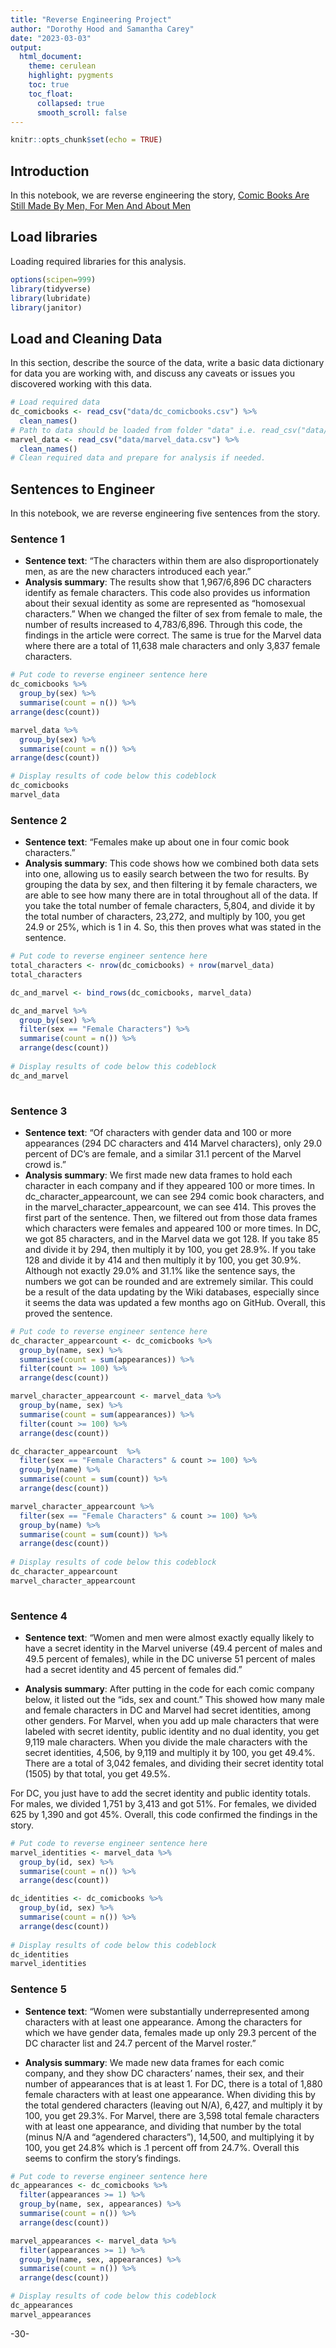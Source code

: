 ```yaml
---
title: "Reverse Engineering Project"
author: "Dorothy Hood and Samantha Carey"
date: "2023-03-03"
output:
  html_document:
    theme: cerulean
    highlight: pygments
    toc: true
    toc_float:
      collapsed: true
      smooth_scroll: false
---
```


```r
knitr::opts_chunk$set(echo = TRUE)
```

## Introduction 

In this notebook, we are reverse engineering the story, [Comic Books Are Still Made By Men, For Men And About Men](https://fivethirtyeight.com/features/women-in-comic-books/)

## Load libraries

Loading required libraries for this analysis.

```r
options(scipen=999)
library(tidyverse)
library(lubridate)
library(janitor)

```

## Load and Cleaning Data

In this section, describe the source of the data, write a basic data dictionary for data you are working with, and discuss any caveats or issues you discovered working with this data. 

```r
# Load required data
dc_comicbooks <- read_csv("data/dc_comicbooks.csv") %>% 
  clean_names()
# Path to data should be loaded from folder "data" i.e. read_csv("data/name_of_data.csv")
marvel_data <- read_csv("data/marvel_data.csv") %>% 
  clean_names()
# Clean required data and prepare for analysis if needed. 


```

## Sentences to Engineer
In this notebook, we are reverse engineering five sentences from the story.

### Sentence 1

* **Sentence text**: "The characters within them are also disproportionately men, as are the new characters introduced each year."
* **Analysis summary**: The results show that 1,967/6,896 DC characters identify as female characters. This code also provides us information about their sexual identity as some are represented as "homosexual characters." When we changed the filter of sex from female to male, the number of results increased to 4,783/6,896. Through this code, the findings in the article were correct. The same is true for the Marvel data where there are a total of 11,638 male characters and only 3,837 female characters. 

```r
# Put code to reverse engineer sentence here
dc_comicbooks %>%
  group_by(sex) %>% 
  summarise(count = n()) %>% 
arrange(desc(count))

marvel_data %>%
  group_by(sex) %>% 
  summarise(count = n()) %>% 
arrange(desc(count))

# Display results of code below this codeblock
dc_comicbooks
marvel_data
```

### Sentence 2

* **Sentence text**: "Females make up about one in four comic book characters."
* **Analysis summary**: This code shows how we combined both data sets into one, allowing us to easily search between the two for results. By grouping the data by sex, and then filtering it by female characters, we are able to see how many there are in total throughout all of the data. If you take the total number of female characters, 5,804, and divide it by the total number of characters, 23,272, and multiply by 100, you get 24.9 or 25%, which is 1 in 4. So, this then proves what was stated in the sentence. 

```r
# Put code to reverse engineer sentence here
total_characters <- nrow(dc_comicbooks) + nrow(marvel_data)
total_characters

dc_and_marvel <- bind_rows(dc_comicbooks, marvel_data)

dc_and_marvel %>% 
  group_by(sex) %>% 
  filter(sex == "Female Characters") %>% 
  summarise(count = n()) %>% 
  arrange(desc(count))
  
# Display results of code below this codeblock
dc_and_marvel
  
```

### Sentence 3

* **Sentence text**: "Of characters with gender data and 100 or more appearances (294 DC characters and 414 Marvel characters), only 29.0 percent of DC’s are female, and a similar 31.1 percent of the Marvel crowd is."
* **Analysis summary**: We first made new data frames to hold each character in each company and if they appeared 100 or more times. In dc_character_appearcount, we can see 294 comic book characters, and in the marvel_character_appearcount, we can see 414. This proves the first part of the sentence. Then, we filtered out from those data frames which characters were females and appeared 100 or more times. In DC, we got 85 characters, and in the Marvel data we got 128. If you take 85 and divide it by 294, then multiply it by 100, you get 28.9%. If you take 128 and divide it by 414 and then multiply it by 100, you get 30.9%. Although not exactly 29.0% and 31.1% like the sentence says, the numbers we got can be rounded and are extremely similar. This could be a result of the data updating by the Wiki databases, especially since it seems the data was updated a few months ago on GitHub. Overall, this proved the sentence. 

```r
# Put code to reverse engineer sentence here
dc_character_appearcount <- dc_comicbooks %>% 
  group_by(name, sex) %>% 
  summarise(count = sum(appearances)) %>% 
  filter(count >= 100) %>% 
  arrange(desc(count))

marvel_character_appearcount <- marvel_data %>% 
  group_by(name, sex) %>% 
  summarise(count = sum(appearances)) %>% 
  filter(count >= 100) %>% 
  arrange(desc(count))

dc_character_appearcount  %>% 
  filter(sex == "Female Characters" & count >= 100) %>% 
  group_by(name) %>%
  summarise(count = sum(count)) %>% 
  arrange(desc(count))

marvel_character_appearcount %>% 
  filter(sex == "Female Characters" & count >= 100) %>% 
  group_by(name) %>%
  summarise(count = sum(count)) %>% 
  arrange(desc(count))
  
# Display results of code below this codeblock
dc_character_appearcount
marvel_character_appearcount
  
```

### Sentence 4

* **Sentence text**: "Women and men were almost exactly equally likely to have a secret identity in the Marvel universe (49.4 percent of males and 49.5 percent of females), while in the DC universe 51 percent of males had a secret identity and 45 percent of females did."

* **Analysis summary**: After putting in the code for each comic company below, it listed out the "ids, sex and count." This showed how many male and female characters in DC and Marvel had secret identities, among other genders. For Marvel, when you add up male characters that were labeled with secret identity, public identity and no dual identity, you get 9,119 male characters. When you divide the male characters with the secret identities, 4,506, by 9,119 and multiply it by 100, you get 49.4%. There are a total of 3,042 females, and dividing their secret identity total (1505) by that total, you get 49.5%.

For DC, you just have to add the secret identity and public identity totals. For males, we divided 1,751 by 3,413 and got 51%. For females, we divided 625 by 1,390 and got 45%. Overall, this code confirmed the findings in the story. 

```r
# Put code to reverse engineer sentence here
marvel_identities <- marvel_data %>% 
  group_by(id, sex) %>% 
  summarise(count = n()) %>% 
  arrange(desc(count))

dc_identities <- dc_comicbooks %>% 
  group_by(id, sex) %>% 
  summarise(count = n()) %>% 
  arrange(desc(count))
  
# Display results of code below this codeblock
dc_identities
marvel_identities
```

### Sentence 5

* **Sentence text**: "Women were substantially underrepresented among characters with at least one appearance. Among the characters for which we have gender data, females made up only 29.3 percent of the DC character list and 24.7 percent of the Marvel roster."

* **Analysis summary**: We made new data frames for each comic company, and they show DC characters' names, their sex, and their number of appearances that is at least 1. For DC, there is a total of 1,880 female characters with at least one appearance. When dividing this by the total gendered characters (leaving out N/A), 6,427, and multiply it by 100, you get 29.3%. For Marvel, there are 3,598 total female characters with at least one appearance, and dividing that number by the total (minus N/A and "agendered characters"), 14,500, and multiplying it by 100, you get 24.8% which is .1 percent off from 24.7%. Overall this seems to confirm the story's findings. 

```r
# Put code to reverse engineer sentence here
dc_appearances <- dc_comicbooks %>% 
  filter(appearances >= 1) %>% 
  group_by(name, sex, appearances) %>% 
  summarise(count = n()) %>% 
  arrange(desc(count))

marvel_appearances <- marvel_data %>% 
  filter(appearances >= 1) %>% 
  group_by(name, sex, appearances) %>% 
  summarise(count = n()) %>% 
  arrange(desc(count))

# Display results of code below this codeblock
dc_appearances
marvel_appearances
```

-30-
